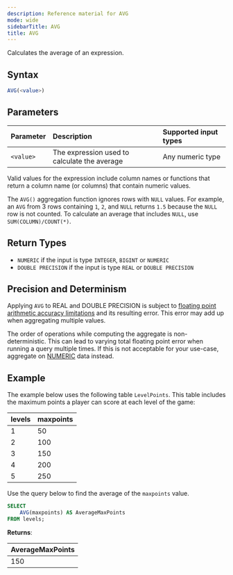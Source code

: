 ```yaml
---
description: Reference material for AVG
mode: wide
sidebarTitle: AVG
title: AVG
---
```




Calculates the average of an expression.

## Syntax


```sql
AVG(<value>)
```

## Parameters


| Parameter | Description                         |Supported input types |
| :--------- | :----------------------------------- | :---------------------|
| `<value>`  | The expression used to calculate the average | Any numeric type | 

Valid values for the expression include column names or functions that return a column name (or columns) that contain numeric values.

The `AVG()` aggregation function ignores rows with `NULL` values. For example, an `AVG` from 3 rows containing `1`, `2`, and `NULL` returns `1.5` because the `NULL` row is not counted. To calculate an average that includes `NULL`, use `SUM(COLUMN)/COUNT(*)`.

## Return Types
* `NUMERIC` if the input is type `INTEGER`, `BIGINT` or `NUMERIC`
* `DOUBLE PRECISION` if the input is type `REAL` or `DOUBLE PRECISION`

## Precision and Determinism
Applying `AVG` to REAL and DOUBLE PRECISION is subject to [floating point arithmetic accuracy limitations](https://en.wikipedia.org/wiki/Floating-point_arithmetic#Accuracy_problems) and its resulting error.
This error may add up when aggregating multiple values.

The order of operations while computing the aggregate is non-deterministic.
This can lead to varying total floating point error when running a query multiple times.
If this is not acceptable for your use-case, aggregate on [NUMERIC](/sql_reference/numeric-data-type) data instead.

## Example

The example below uses the following table `LevelPoints`. This table includes the maximum points a player can score at each level of the game:

| levels   | maxpoints |
| :--------| :---------|
| 1        | 50        |
| 2        | 100       |
| 3        | 150       |
| 4        | 200       |
| 5        | 250       |

Use the query below to find the average of the `maxpoints` value. 

```sql
SELECT 
    AVG(maxpoints) AS AverageMaxPoints 
FROM levels;
```

**Returns**:

| AverageMaxPoints | 
| :----------------| 
| 150              |

